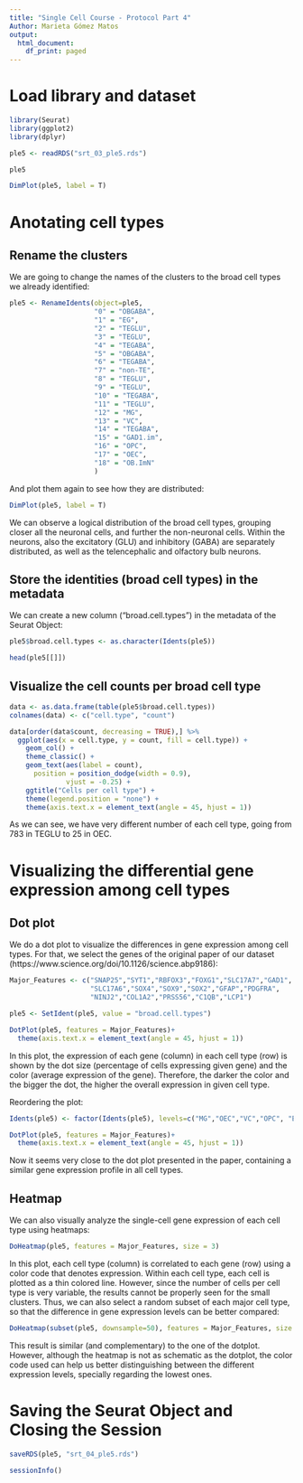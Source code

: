 ---
title: "Single Cell Course - Protocol Part 4"
Author: Marieta Gómez Matos
output:
  html_document:
    df_print: paged
---

# Load library and dataset

```{r}
library(Seurat)
library(ggplot2)
library(dplyr)
```

```{r}
ple5 <- readRDS("srt_03_ple5.rds")
```

```{r}
ple5
```

```{r}
DimPlot(ple5, label = T)
```

# Anotating cell types

## Rename the clusters

We are going to change the names of the clusters to the broad cell types we already identified:

```{r}
ple5 <- RenameIdents(object=ple5,
                     "0" = "OBGABA", 
                     "1" = "EG",
                     "2" = "TEGLU",
                     "3" = "TEGLU",
                     "4" = "TEGABA",
                     "5" = "OBGABA",
                     "6" = "TEGABA",
                     "7" = "non-TE",
                     "8" = "TEGLU",
                     "9" = "TEGLU",
                     "10" = "TEGABA",
                     "11" = "TEGLU",
                     "12" = "MG",
                     "13" = "VC",
                     "14" = "TEGABA",
                     "15" = "GAD1.im",
                     "16" = "OPC",
                     "17" = "OEC",
                     "18" = "OB.ImN"
                     )
```


And plot them again to see how they are distributed:

```{r}
DimPlot(ple5, label = T)
```

We can observe a logical distribution of the broad cell types, grouping closer all the neuronal cells, and further the non-neuronal cells. Within the neurons, also the excitatory (GLU) and inhibitory (GABA) are separately distributed, as well as the telencephalic and olfactory bulb neurons. 

## Store the identities (broad cell types) in the metadata

We can create a new column ("broad.cell.types") in the metadata of the Seurat Object:

```{r}
ple5$broad.cell.types <- as.character(Idents(ple5))
```


```{r}
head(ple5[[]])
```

## Visualize the cell counts per broad cell type

```{r}
data <- as.data.frame(table(ple5$broad.cell.types)) 
colnames(data) <- c("cell.type", "count")

data[order(data$count, decreasing = TRUE),] %>%
  ggplot(aes(x = cell.type, y = count, fill = cell.type)) +
    geom_col() +
    theme_classic() +
    geom_text(aes(label = count),
      position = position_dodge(width = 0.9),
              vjust = -0.25) +
    ggtitle("Cells per cell type") +
    theme(legend.position = "none") +
    theme(axis.text.x = element_text(angle = 45, hjust = 1))
```

As we can see, we have very different number of each cell type, going from 783 in TEGLU to 25 in OEC.


# Visualizing the differential gene expression among cell types

## Dot plot

We do a dot plot to visualize the differences in gene expression among cell types. For that, we select the genes of the original paper of our dataset (https://www.science.org/doi/10.1126/science.abp9186):


```{r}
Major_Features <- c("SNAP25","SYT1","RBFOX3","FOXG1","SLC17A7","GAD1",
                    "SLC17A6","SOX4","SOX9","SOX2","GFAP","PDGFRA",
                    "NINJ2","COL1A2","PRSS56","C1QB","LCP1")

ple5 <- SetIdent(ple5, value = "broad.cell.types")

DotPlot(ple5, features = Major_Features)+
  theme(axis.text.x = element_text(angle = 45, hjust = 1))     
```

In this plot, the expression of each gene (column) in each cell type (row) is shown by the dot size (percentage of cells expressing given gene) and the color (average expression of the gene). Therefore, the darker the color and the bigger the dot, the higher the overall expression in given cell type.

Reordering the plot:

```{r}
Idents(ple5) <- factor(Idents(ple5), levels=c("MG","OEC","VC","OPC", "EG","OB.ImN","GAD1.im", "OBGABA","TEGABA","non-TE","TEGLU"))

DotPlot(ple5, features = Major_Features)+
  theme(axis.text.x = element_text(angle = 45, hjust = 1))   
```

Now it seems very close to the dot plot presented in the paper, containing a similar gene expression profile in all cell types.


## Heatmap

We can also visually analyze the single-cell gene expression of each cell type using heatmaps:

```{r}
DoHeatmap(ple5, features = Major_Features, size = 3)
```

In this plot, each cell type (column) is correlated to each gene (row) using a color code that denotes expression. Within each cell type, each cell is plotted as a thin colored line. However, since the number of cells per cell type is very variable, the results cannot be properly seen for the small clusters. Thus, we can also select a random subset of each major cell type, so that the difference in gene expression levels can be better compared:

```{r}
DoHeatmap(subset(ple5, downsample=50), features = Major_Features, size =3)
```

This result is similar (and complementary) to the one of the dotplot. However, although the heatmap is not as schematic as the dotplot, the color code used can help us better distinguishing between the different expression levels, specially regarding the lowest ones.

# Saving the Seurat Object and  Closing the Session

```{r}
saveRDS(ple5, "srt_04_ple5.rds")
```

```{r}
sessionInfo()
```
